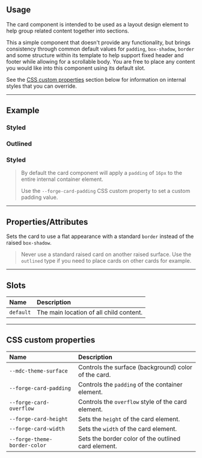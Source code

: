 
<PageSection>

## Usage

The card component is intended to be used as a layout design element to help group related content together into sections.

This a simple component that doesn't provide any functionality, but brings consistency through common default values for `padding`, `box-shadow`, `border` and some
structure within its template to help support fixed header and footer while allowing for a scrollable body. You are free to place any content you would like into this
component using its default slot.

See the [CSS custom properties](#css-custom-properties) section below for information on internal styles that you can override.

</PageSection>

---

<PageSection>

## Example

### Styled

<LiveDemo dense={false} padded={false} codeHtml={CardDefaultCodeHtml()}>
  <LiveDemoStage>
    <CardDemo />
  </LiveDemoStage>
</LiveDemo>

### Outlined

<LiveDemo dense={false} padded={false} codeHtml={CardOutlinedCodeHtml()}>
  <LiveDemoStage>
    <CardDemo outlined />
  </LiveDemoStage>
</LiveDemo>

### Styled

<LiveDemo dense={false} padded={false} codeHtml={CardStyledCodeHtml()} codeScss={CardStyledCodeScss()}>
  <LiveDemoStage>
    <StyledDemo />
  </LiveDemoStage>
</LiveDemo>

> By default the card component will apply a `padding` of `16px` to the entire internal container element.
>
> Use the `--forge-card-padding` CSS custom property to set a custom padding value.

</PageSection>

---

<PageSection>

## Properties/Attributes

<PropertyDef name="outlined" type="boolean" defaultValue="null">

Sets the card to use a flat appearance with a standard `border` instead of the raised `box-shadow`.

> Never use a standard raised card on another raised surface. Use the `outlined` type if you need to place cards on other cards for example.
  
</PropertyDef>

</PageSection>

---

<PageSection>

## Slots

| Name                              | Description
| :---------------------------------| :----------------
| `default`                         | The main location of all child content.

</PageSection>

---

<PageSection>

## CSS custom properties

| Name                              | Description
| :---------------------------------| :----------------
| `--mdc-theme-surface`             | Controls the surface (background) color of the card.
| `--forge-card-padding`              | Controls the `padding` of the container element.
| `--forge-card-overflow`             | Controls the `overflow` style of the card element.
| `--forge-card-height`               | Sets the `height` of the card element.
| `--forge-card-width`                | Sets the `width` of the card element.
| `--forge-theme-border-color`        | Sets the border color of the outlined card element.

</PageSection>
